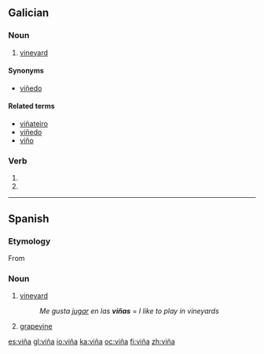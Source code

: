 {{DEFAULTSORT:vina}}
{{also|vina}}
==Galician==

===Noun===
{{gl-noun|f}}

# [[vineyard]]

====Synonyms====
* {{sense|vineyard}} [[viñedo]]

====Related terms====
* [[viñateiro]]
* [[viñedo]]
* [[viño]]

===Verb===
{{gl-verb-form}}

# {{conjugation of|[[vir#Galician|vir]]||1|s|imperf|ind}}
# {{conjugation of|[[vir#Galician|vir]]||3|s|imperf|ind}}

----

==Spanish==

===Etymology===
From {{etyl|la|es}} {{term|vinea|lang=la}}

===Noun===
{{es-noun-f}}

# [[vineyard]]
#: ''Me gusta [[jugar]] en las '''viñas''''' = ''I like to play in vineyards''
# [[grapevine]]

[[es:viña]]
[[gl:viña]]
[[io:viña]]
[[ka:viña]]
[[oc:viña]]
[[fi:viña]]
[[zh:viña]]